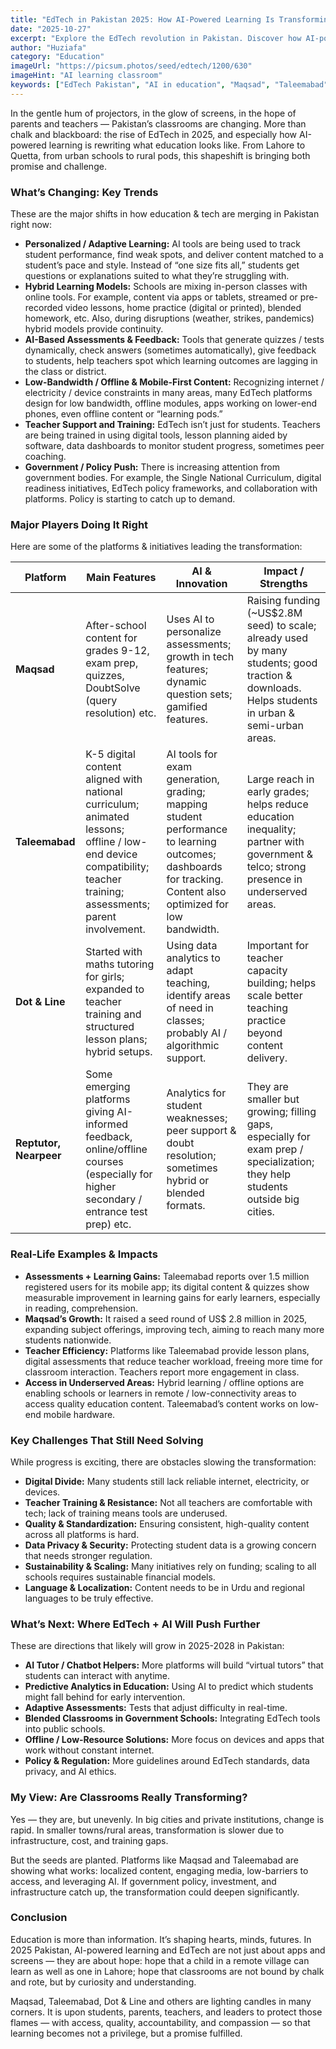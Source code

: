 ```yaml
---
title: "EdTech in Pakistan 2025: How AI-Powered Learning Is Transforming Classrooms"
date: "2025-10-27"
excerpt: "Explore the EdTech revolution in Pakistan. Discover how AI-powered platforms like Maqsad and Taleemabad are personalizing education, supporting teachers, and bridging the digital divide, despite challenges."
author: "Huziafa"
category: "Education"
imageUrl: "https://picsum.photos/seed/edtech/1200/630"
imageHint: "AI learning classroom"
keywords: ["EdTech Pakistan", "AI in education", "Maqsad", "Taleemabad", "digital education Pakistan", "online learning", "hybrid learning", "education technology"]
---
```


In the gentle hum of projectors, in the glow of screens, in the hope of parents and teachers — Pakistan’s classrooms are changing. More than chalk and blackboard: the rise of EdTech in 2025, and especially how AI-powered learning is rewriting what education looks like. From Lahore to Quetta, from urban schools to rural pods, this shapeshift is bringing both promise and challenge.

### What’s Changing: Key Trends

These are the major shifts in how education & tech are merging in Pakistan right now:

- **Personalized / Adaptive Learning:** AI tools are being used to track student performance, find weak spots, and deliver content matched to a student’s pace and style. Instead of “one size fits all,” students get questions or explanations suited to what they’re struggling with.
- **Hybrid Learning Models:** Schools are mixing in-person classes with online tools. For example, content via apps or tablets, streamed or pre-recorded video lessons, home practice (digital or printed), blended homework, etc. Also, during disruptions (weather, strikes, pandemics) hybrid models provide continuity.
- **AI-Based Assessments & Feedback:** Tools that generate quizzes / tests dynamically, check answers (sometimes automatically), give feedback to students, help teachers spot which learning outcomes are lagging in the class or district.
- **Low-Bandwidth / Offline & Mobile-First Content:** Recognizing internet / electricity / device constraints in many areas, many EdTech platforms design for low bandwidth, offline modules, apps working on lower-end phones, even offline content or “learning pods.”
- **Teacher Support and Training:** EdTech isn’t just for students. Teachers are being trained in using digital tools, lesson planning aided by software, data dashboards to monitor student progress, sometimes peer coaching.
- **Government / Policy Push:** There is increasing attention from government bodies. For example, the Single National Curriculum, digital readiness initiatives, EdTech policy frameworks, and collaboration with platforms. Policy is starting to catch up to demand.

### Major Players Doing It Right

Here are some of the platforms & initiatives leading the transformation:

| Platform               | Main Features                                                                                                 | AI & Innovation                                                                                                    | Impact / Strengths                                                                                                                                  |
| ---------------------- | ------------------------------------------------------------------------------------------------------------- | ------------------------------------------------------------------------------------------------------------------ | --------------------------------------------------------------------------------------------------------------------------------------------------- |
| **Maqsad**             | After-school content for grades 9-12, exam prep, quizzes, DoubtSolve (query resolution) etc.                     | Uses AI to personalize assessments; growth in tech features; dynamic question sets; gamified features.              | Raising funding (~US$2.8M seed) to scale; already used by many students; good traction & downloads. Helps students in urban & semi-urban areas. |
| **Taleemabad**         | K-5 digital content aligned with national curriculum; animated lessons; offline / low-end device compatibility; teacher training; assessments; parent involvement. | AI tools for exam generation, grading; mapping student performance to learning outcomes; dashboards for tracking. Content also optimized for low bandwidth. | Large reach in early grades; helps reduce education inequality; partner with government & telco; strong presence in underserved areas.        |
| **Dot & Line**         | Started with maths tutoring for girls; expanded to teacher training and structured lesson plans; hybrid setups. | Using data analytics to adapt teaching, identify areas of need in classes; probably AI / algorithmic support.      | Important for teacher capacity building; helps scale better teaching practice beyond content delivery.                                        |
| **Reptutor, Nearpeer** | Some emerging platforms giving AI-informed feedback, online/offline courses (especially for higher secondary / entrance test prep) etc. | Analytics for student weaknesses; peer support & doubt resolution; sometimes hybrid or blended formats.            | They are smaller but growing; filling gaps, especially for exam prep / specialization; they help students outside big cities.                |

### Real-Life Examples & Impacts

- **Assessments + Learning Gains:** Taleemabad reports over 1.5 million registered users for its mobile app; its digital content & quizzes show measurable improvement in learning gains for early learners, especially in reading, comprehension.
- **Maqsad’s Growth:** It raised a seed round of US$ 2.8 million in 2025, expanding subject offerings, improving tech, aiming to reach many more students nationwide.
- **Teacher Efficiency:** Platforms like Taleemabad provide lesson plans, digital assessments that reduce teacher workload, freeing more time for classroom interaction. Teachers report more engagement in class.
- **Access in Underserved Areas:** Hybrid learning / offline options are enabling schools or learners in remote / low-connectivity areas to access quality education content. Taleemabad’s content works on low-end mobile hardware.

### Key Challenges That Still Need Solving

While progress is exciting, there are obstacles slowing the transformation:

- **Digital Divide:** Many students still lack reliable internet, electricity, or devices.
- **Teacher Training & Resistance:** Not all teachers are comfortable with tech; lack of training means tools are underused.
- **Quality & Standardization:** Ensuring consistent, high-quality content across all platforms is hard.
- **Data Privacy & Security:** Protecting student data is a growing concern that needs stronger regulation.
- **Sustainability & Scaling:** Many initiatives rely on funding; scaling to all schools requires sustainable financial models.
- **Language & Localization:** Content needs to be in Urdu and regional languages to be truly effective.

### What’s Next: Where EdTech + AI Will Push Further

These are directions that likely will grow in 2025-2028 in Pakistan:

- **AI Tutor / Chatbot Helpers:** More platforms will build “virtual tutors” that students can interact with anytime.
- **Predictive Analytics in Education:** Using AI to predict which students might fall behind for early intervention.
- **Adaptive Assessments:** Tests that adjust difficulty in real-time.
- **Blended Classrooms in Government Schools:** Integrating EdTech tools into public schools.
- **Offline / Low‐Resource Solutions:** More focus on devices and apps that work without constant internet.
- **Policy & Regulation:** More guidelines around EdTech standards, data privacy, and AI ethics.

### My View: Are Classrooms Really Transforming?

Yes — they are, but unevenly. In big cities and private institutions, change is rapid. In smaller towns/rural areas, transformation is slower due to infrastructure, cost, and training gaps.

But the seeds are planted. Platforms like Maqsad and Taleemabad are showing what works: localized content, engaging media, low-barriers to access, and leveraging AI. If government policy, investment, and infrastructure catch up, the transformation could deepen significantly.

### Conclusion

Education is more than information. It’s shaping hearts, minds, futures. In 2025 Pakistan, AI-powered learning and EdTech are not just about apps and screens — they are about hope: hope that a child in a remote village can learn as well as one in Lahore; hope that classrooms are not bound by chalk and rote, but by curiosity and understanding.

Maqsad, Taleemabad, Dot & Line and others are lighting candles in many corners. It is upon students, parents, teachers, and leaders to protect those flames — with access, quality, accountability, and compassion — so that learning becomes not a privilege, but a promise fulfilled.
